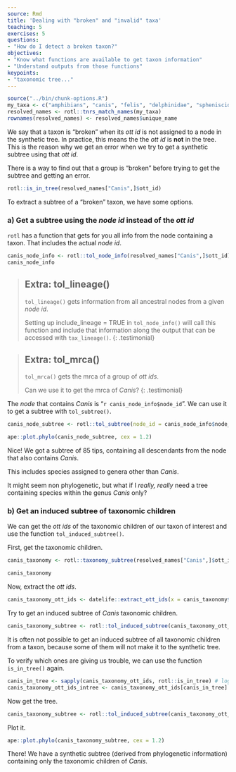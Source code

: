 ```yaml
---
source: Rmd
title: 'Dealing with "broken" and "invalid" taxa'
teaching: 5
exercises: 5
questions:
- "How do I detect a broken taxon?"
objectives:
- "Know what functions are available to get taxon information"
- "Understand outputs from those functions"
keypoints:
- "taxonomic tree..."
---
```

```r
source("../bin/chunk-options.R")
my_taxa <- c("amphibians", "canis", "felis", "delphinidae", "spheniscidae")
resolved_names <- rotl::tnrs_match_names(my_taxa)
rownames(resolved_names) <- resolved_names$unique_name
```
We say that a taxon is "broken" when its _ott id_ is not assigned to a node in the synthetic tree.
In practice, this means the the _ott id_ is **not** in the tree.
This is the reason why we get an error when we try to get a synthetic subtree using that _ott id_.

There is a way to find out that a group is "broken" before trying to get the subtree and getting an error.
```r
rotl::is_in_tree(resolved_names["Canis",]$ott_id)
```

To extract a subtree of a "broken" taxon, we have some options.

### a) Get a subtree using the _node id_ instead of the _ott id_

`rotl` has a function that gets for you all info from the node containing a taxon. That includes the actual _node id_.
```r
canis_node_info <- rotl::tol_node_info(resolved_names["Canis",]$ott_id)
canis_node_info
```

> ## **Extra: tol_lineage()**
>
> `tol_lineage()` gets information from all ancestral nodes from a given _node id_.
>
> Setting up include_lineage = TRUE in `tol_node_info()` will call this function and include that information along the output that can be accessed with `tax_lineage()`.
{: .testimonial}

> ## **Extra: tol_mrca()**
>
> `tol_mrca()` gets the mrca of a group of _ott ids_.
>
> Can we use it to get the mrca of _Canis_?
{: .testimonial}


The _node_ that contains _Canis_ is "`r canis_node_info$node_id`". We can use it to get a subtree with `tol_subtree()`.

```r
canis_node_subtree <- rotl::tol_subtree(node_id = canis_node_info$node_id)
```
```r
ape::plot.phylo(canis_node_subtree, cex = 1.2)
```

Nice! We got a subtree of 85 tips, containing all descendants from the node that also contains _Canis_.

This includes species assigned to genera other than _Canis_.

It might seem non phylogenetic, but what if I _really, really_ need a tree containing species within the genus _Canis_ only?

### b) Get an induced subtree of taxonomic children

We can get the _ott ids_ of the taxonomic children of our taxon of interest and use the function `tol_induced_subtree()`.

First, get the taxonomic children.
```r
canis_taxonomy <- rotl::taxonomy_subtree(resolved_names["Canis",]$ott_id)
```
```r
canis_taxonomy
```
Now, extract the _ott ids_.
```r
canis_taxonomy_ott_ids <- datelife::extract_ott_ids(x = canis_taxonomy$tip_label)
```
Try to get an induced subtree of _Canis_ taxonomic children.

```r
canis_taxonomy_subtree <- rotl::tol_induced_subtree(canis_taxonomy_ott_ids)
```
It is often not possible to get an induced subtree of all taxonomic children from a taxon,
because some of them will not make it to the synthetic tree.

To verify which ones are giving us trouble, we can use the function `is_in_tree()` again.
```r
canis_in_tree <- sapply(canis_taxonomy_ott_ids, rotl::is_in_tree) # logical vector
canis_taxonomy_ott_ids_intree <- canis_taxonomy_ott_ids[canis_in_tree] # extract ott ids in tree
```

Now get the tree.
```r
canis_taxonomy_subtree <- rotl::tol_induced_subtree(canis_taxonomy_ott_ids_intree)
```
Plot it.
```r
ape::plot.phylo(canis_taxonomy_subtree, cex = 1.2)
```

There! We have a synthetic subtree (derived from phylogenetic information) containing only the taxonomic children of _Canis_.
